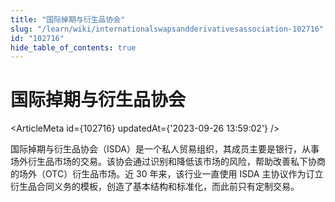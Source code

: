 ```yaml
---
title: "国际掉期与衍生品协会"
slug: "/learn/wiki/internationalswapsandderivativesassociation-102716"
id: "102716"
hide_table_of_contents: true
---
```



# 国际掉期与衍生品协会

<ArticleMeta id={102716} updatedAt={'2023-09-26 13:59:02'} />
<div className='border-solid border-b border-t-0 my-4 border-[var(--ifm-color-gray-300)]' />

国际掉期与衍生品协会（ISDA）是一个私人贸易组织，其成员主要是银行，从事场外衍生品市场的交易。该协会通过识别和降低该市场的风险，帮助改善私下协商的场外（OTC）衍生品市场。近 30 年来，该行业一直使用 ISDA 主协议作为订立衍生品合同义务的模板，创造了基本结构和标准化，而此前只有定制交易。
